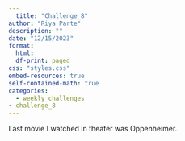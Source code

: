 ```yaml
---
  title: "Challenge_8"
author: "Riya Parte"
description: ""
date: "12/15/2023"
format:
  html:
  df-print: paged
css: "styles.css"
embed-resources: true
self-contained-math: true
categories:
  - weekly_challenges
- challenge_8
---
```


Last movie I watched in theater was Oppenheimer.